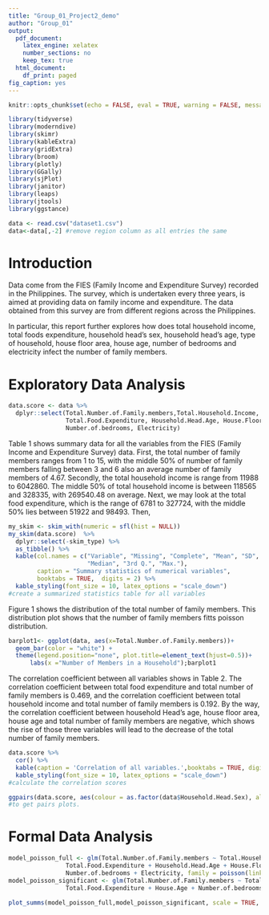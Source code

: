 ```yaml
---
title: "Group_01_Project2_demo"
author: "Group_01"
output:
  pdf_document:
    latex_engine: xelatex
    number_sections: no
    keep_tex: true
  html_document:
    df_print: paged
fig_caption: yes
---
```


```r
knitr::opts_chunk$set(echo = FALSE, eval = TRUE, warning = FALSE, message = FALSE, comment = NA)
```

```r
library(tidyverse)
library(moderndive)
library(skimr)
library(kableExtra)
library(gridExtra)
library(broom)
library(plotly)
library(GGally)
library(sjPlot)
library(janitor)
library(leaps)
library(jtools)
library(ggstance)
```

```r
data <- read.csv("dataset1.csv")
data<-data[,-2] #remove region column as all entries the same
```

# Introduction {#sec:Intro}

Data come from the FIES (Family Income and Expenditure Survey) recorded in the Philippines. The survey, which is undertaken every three years, is aimed at providing data on family income and expenditure. The data obtained from this survey are from different regions across the Philippines.

In particular, this report further explores how does total household income, total foods expenditure, household head's sex, household head's age, type of household, house floor area, house age, number of bedrooms and electricity infect the number of family members.

# Exploratory Data Analysis {#sec:EDA}

```r
data.score <- data %>%
  dplyr::select(Total.Number.of.Family.members,Total.Household.Income,
                Total.Food.Expenditure, Household.Head.Age, House.Floor.Area, House.Age,
                Number.of.bedrooms, Electricity)
```

Table 1 shows summary data for all the variables from the FIES (Family Income and Expenditure Survey) data.
First, the total number of family members ranges from 1 to 15, with the middle 50% of number of family members falling between 3 and 6 also an average number of family members of 4.67. Secondly, the total household income is range from 11988 to 6042860. The middle 50% of total household income is between 118565 and 328335, with 269540.48 on average. Next, we may look at the total food expenditure, which is the range of 6781 to 327724, with the middle 50% lies between 51922 and 98493. Then, 

```r
my_skim <- skim_with(numeric = sfl(hist = NULL))
my_skim(data.score)  %>%
  dplyr::select(-skim_type) %>%
  as_tibble() %>%
  kable(col.names = c("Variable", "Missing", "Complete", "Mean", "SD", "Min.", "1st Q.",
                      "Median", "3rd Q.", "Max."),
        caption = "Summary statistics of numerical variables",
        booktabs = TRUE,  digits = 2) %>%
  kable_styling(font_size = 10, latex_options = "scale_down") 
#create a summarized statistics table for all variables
```

Figure 1 shows the distribution of the total number of family members. This distribution plot shows that the number of family members fitts poisson distribution.

```r
barplot1<- ggplot(data, aes(x=Total.Number.of.Family.members))+ 
  geom_bar(color = "white") +
  theme(legend.position="none", plot.title=element_text(hjust=0.5))+
      labs(x ="Number of Members in a Household");barplot1
```

The correlation coefficient between all variables shows in Table 2. The correlation coefficient between total food expenditure and total number of family members is 0.469, and the correlation coefficient between total household income and total number of family members is 0.192. By the way, the correlation coefficient between household Head's age, house floor area, house age and total number of family members are negative, which shows the rise of those three variables will lead to the decrease of the total number of family members.

```r
data.score %>%
  cor() %>%
  kable(caption = 'Correlation of all variables.',booktabs = TRUE, digits = 3) %>%
  kable_styling(font_size = 10, latex_options = "scale_down")
#calculate the correlation scores
```




```r
ggpairs(data.score, aes(colour = as.factor(data$Household.Head.Sex), alpha = 0.4))
#to get pairs plots.
```


# Formal Data Analysis {#sec:FDA}

```r
model_poisson_full <- glm(Total.Number.of.Family.members ~ Total.Household.Income +
                Total.Food.Expenditure + Household.Head.Age + House.Floor.Area + House.Age +
                Number.of.bedrooms + Electricity, family = poisson(link = "log"), data = data.score)
model_poisson_significant <- glm(Total.Number.of.Family.members ~ Total.Household.Income +
                Total.Food.Expenditure + House.Age + Number.of.bedrooms, family = poisson(link = "log"), data = data.score)
```

```r
plot_summs(model_poisson_full,model_poisson_significant, scale = TRUE, exp = TRUE, model.names = c("full model", "significant model"))
```




